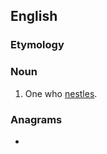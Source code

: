 ==English==

===Etymology===
{{suffix|en|nestle|er}}

===Noun===
{{en-noun}}

# One who [[nestle]]s.

===Anagrams===
* {{l|en|relents}}